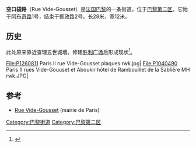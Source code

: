 {{Infobox street
| name = 空口袋路
| terminus_a     = [[阿布奇路|阿布奇路]]1号
 | terminus_b    = 郵政路2号
 |  length       = 28米
 | width        = 12米
 |  image         = P1010882 Paris II Rue Vide-Gousset reductwk.JPG}}
'''空口袋路'''（Rue Vide-Gousset）是[[法国|法国]][[巴黎|巴黎]]的一条街道，位于[[巴黎第二区|巴黎第二区]]。它始于[[阿布奇路|阿布奇路]]1号，结束于郵政路2号。长28米，宽12米。

== 历史 ==
此处原来靠近查理五世城墙。修建[[胜利广场_(巴黎)|胜利广场]]后形成现状<ref>{{Cite web |url=http://books.google.fr/books?id=TEgCT9QznygC&pg=PA241&lpg=PA241&dq=%C3%89glise+Saint-Joseph+rue+Montmartre&source=bl&ots=4pZEX5cP2G&sig=cIJ00nV4C_krWmdOyhQ1qKfNm14&hl=fr&sa=X&ei=3IJeU8PSLsaX0QXfjIHAAQ&ved=0CIcBEOgBMAw#v=onepage&q=%C3%89glise%20Saint-Joseph%20rue%20Montmartre&f=false |title=Dictionnaire des rues de Paris accompagné d'un plan de Paris  Par J. de La Tynna page 476 à lire en ligne |access-date=2016-06-18 |archive-date=2017-12-13 |archive-url=https://web.archive.org/web/20171213010113/https://books.google.fr/books?id=TEgCT9QznygC&pg=PA241&lpg=PA241&dq=%C3%89glise+Saint-Joseph+rue+Montmartre&source=bl&ots=4pZEX5cP2G&sig=cIJ00nV4C_krWmdOyhQ1qKfNm14&hl=fr&sa=X&ei=3IJeU8PSLsaX0QXfjIHAAQ&ved=0CIcBEOgBMAw#v=onepage&q=%C3%89glise%20Saint-Joseph%20rue%20Montmartre&f=false |dead-url=no }}</ref>。
<gallery mode="packed" caption="" heights="250">
File:P1260811 Paris II rue Vide-Gousset plaques rwk.jpg|
File:P1040490 Paris II rues Vide-Gouuset et Aboukir hôtel de Rambouillet de la Sablière MH rwk.JPG|
</gallery>

== 参考 ==
* [http://www.v2asp.paris.fr/commun/v2asp/v2/nomenclature_voies/Voieactu/9775.nom.htm Rue Vide-Gousset] {{Wayback|url=http://www.v2asp.paris.fr/commun/v2asp/v2/nomenclature_voies/Voieactu/9775.nom.htm |date=20160303212002 }} (mairie de Paris)
<references />
[[Category:巴黎街道|Category:巴黎街道]]
[[Category:巴黎第二区|Category:巴黎第二区]]